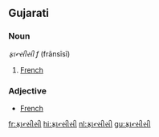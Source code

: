 ==Gujarati==
===Noun===
''ફ્રાન્સીસી'' ''f'' (frānsīsī)
#[[French]]
===Adjective===
*[[French]]

[[fr:ફ્રાન્સીસી]]
[[hi:ફ્રાન્સીસી]]
[[nl:ફ્રાન્સીસી]]
[[gu:ફ્રાન્સીસી]]